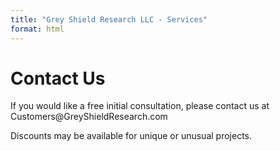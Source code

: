 ```yaml
---
title: "Grey Shield Research LLC - Services"
format: html
---
```


# Contact Us

If you would like a free initial consultation, please contact us at Customers\@GreyShieldResearch.com

Discounts may be available for unique or unusual projects.
